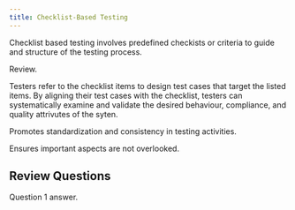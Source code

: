 ```yaml
---
title: Checklist-Based Testing
---
```



Checklist based testing involves predefined checkists or criteria to guide and structure of the testing process.

Review.

Testers refer to the checklist items to design test cases that target the listed items. By aligning their test cases with the checklist, testers can systematically examine and validate the desired behaviour, compliance, and quality attrivutes of the syten.

Promotes standardization and consistency in testing activities.

Ensures important aspects are not overlooked.

## Review Questions

<FAQList title="FAQs">
  <FAQ title="Question 1?">
    Question 1 answer.
  </FAQ>
</FAQList>